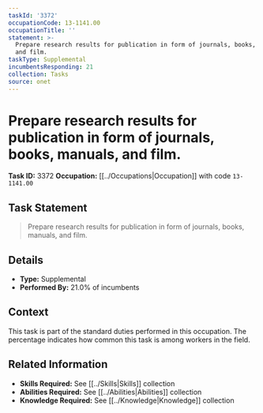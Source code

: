 ```yaml
---
taskId: '3372'
occupationCode: 13-1141.00
occupationTitle: ''
statement: >-
  Prepare research results for publication in form of journals, books, manuals,
  and film.
taskType: Supplemental
incumbentsResponding: 21
collection: Tasks
source: onet
---
```

# Prepare research results for publication in form of journals, books, manuals, and film.

**Task ID:** 3372
**Occupation:** [[../Occupations|Occupation]] with code `13-1141.00`

## Task Statement

> Prepare research results for publication in form of journals, books, manuals, and film.

## Details

- **Type:** Supplemental
- **Performed By:** 21.0% of incumbents

## Context

This task is part of the standard duties performed in this occupation. The percentage indicates how common this task is among workers in the field.

## Related Information

- **Skills Required:** See [[../Skills|Skills]] collection
- **Abilities Required:** See [[../Abilities|Abilities]] collection
- **Knowledge Required:** See [[../Knowledge|Knowledge]] collection
